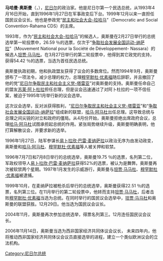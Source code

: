 {{BLP unsourced|time=2020-08-04T00:21:27+00:00}}
{{Infobox officeholder
| honorific-prefix    = 
| name                = 马哈曼·奥斯曼<br><small>Mahamane Ousmane</small>
| honorific-suffix    = 
| image               = Elh. Mahamane Ousmane.png
| imagesize           = 200px
| smallimage          = 
| caption             = 
| order               = 
| office              = 第4任[[尼日尔总统|尼日尔总统]]
| term_start          = 1993年4月16日
| term_end            = 1996年1月27日
| vicepresident       = 
| viceprimeminister   = 
| deputy              = 
| lieutenant          = 
| monarch             = 
| president           = 
| primeminister       = [[穆罕默杜·優素福|穆罕默杜·優素福]]<br />{{tsl|en|Souley Abdoulaye|蘇萊·阿卜杜拉耶}}<br />[[哈馬·阿馬杜|哈馬·阿馬杜]]
| taoiseach           = 
| chancellor          = 
| governor            = 
| governor-general    = 
| governor_general    = 
| succeeding          = <!-- For President-elect or equivalent -->
| predecessor         = [[阿里·賽義布|阿里·賽義布]]
| successor           = [[易卜拉欣·巴雷·麥納薩拉|易卜拉欣·巴雷·麥納薩拉]]
| constituency        = 
| order2              = 
| office2             = {{tsl|en|List of presidents of the National Assembly of Niger|尼日尔国民议会主席}}
| term_start2         = 1999年12月
| term_end2           = 2009年5月
| vicepresident2      = <!-- Can be repeated up to eight times by changing the number -->
| viceprimeminister2  = <!-- Can be repeated up to eight times by changing the number -->
| deputy2             = <!-- Can be repeated up to eight times by changing the number -->
| lieutenant2         = <!-- Can be repeated up to eight times by changing the number -->
| monarch2            = <!-- Can be repeated up to eight times by changing the number -->
| president2          = <!-- Can be repeated up to eight times by changing the number -->
| primeminister2      = <!-- Can be repeated up to eight times by changing the number -->
| governor2           = <!-- Can be repeated up to eight times by changing the number -->
| succeeding2         = <!-- Can be repeated up to eight times by changing the number -->
| predecessor2        = <!-- Can be repeated up to eight times by changing the number -->
| successor2          = <!-- Can be repeated up to eight times by changing the number -->
| constituency2       = <!-- Can be repeated up to eight times by changing the number -->
| majority2           = <!-- Can be repeated up to eight times by changing the number -->
| office3             = 西非國家經濟共同體议会发言人
| term_start3         = 2006
| term_end3           = 2011
| birth_date          = {{birth date and age|1950|1|20|df=y}}
| birth_place         = {{flag|French West Africa}}{{tsl|en|Colony of Niger|尼日尔殖民地}}[[津德爾|津德爾]]
| death_date          = 
| death_place         = 
| restingplace        = 
| restingplacecoordinates = 
| birthname           = 
| nationality         = {{flag|Niger}}
| party               = {{tsl|en|Democratic and Social Convention|民主與社會大會黨}}
| otherparty          = <!--For additional political affiliations -->
| spouse              = Nana Mariama Ibrahim Adjia
| partner             = <!--For those with a domestic partner and not married -->
| relations           = 
| children            = 9
| residence           = 
| alma_mater          = 
| occupation          = 
| profession          = 
| cabinet             = 
| committees          = 
| portfolio           = 
| religion            = 
| signature           = 
| website             = 
| footnotes           = 
| blank1              = 
| data1               = 
| blank2              = 
| data2               = 
| blank3              = 
| data3               = 
| blank4              = 
| data4               = 
| blank5              = 
| data5               = <!-- Military service -->
| nickname            = 
| allegiance          = 
| branch              = 
| serviceyears        = 
| rank                = 
| unit                = 
| commands            = 
| battles             = 
| awards              = 
| military_blank1     = 
| military_data1      = 
| military_blank2     = 
| military_data2      = 
| military_blank3     = 
| military_data3      = 
| military_blank4     = 
| military_data4      = 
| military_blank5     = 
| military_data5      = 
}}
'''马哈曼·奥斯曼'''（{{lang-fr|Mahamane Ousmane}}，{{bd|1950年|1月20日|||Ousmane}}），[[尼日尔|尼日尔]]的政治家。他是尼日尔第一个民选总统，从1993年4月16日开始，直到1996年1月27日在军事政变后下台。1999年12月以来一直担任国民议会议长。他也是参政党“[[民主和社会大会-拉哈马|民主和社会大会-拉哈马]]”（Democratic and Social Convention-Rahama CDS）的主席。

1993年，作为“[[民主和社会大会-拉哈马|民主和社会大会-拉哈马]]”的候选人，奥斯曼在2月27日举行的总统选举第一轮投票中，26.59 ％的选票，仅次于“[[争取社会发展全国运动-纳萨拉|争取社会发展全国运动-纳萨拉]]”（Mouvement National pour la Société de Développement- Nassara）的候选人[[坦贾·马马杜|坦贾·马马杜]]。在3月27日举行的第二轮投票中，他得到其它政党的支持，获得54.42 ％的选票，当选为首任民选总统。

奥斯曼执政初期，他和执政盟友获得了议会的多数席位。然而1994年9月，奥斯曼颁布了一项法令，减少总理的权力，总理[[穆罕默杜·优素福|穆罕默杜·优素福]]随后辞职，并且撤回了他的党“[[尼日尔争取民主和社会主义党-塔雷亚|尼日尔争取民主和社会主义党-塔雷亚]]”对奥斯曼的支持。奥斯曼任命自己的盟友[[苏莱·阿卜杜拉|苏莱·阿卜杜拉]]担任总理，但是议会迅速通过了对阿卜杜拉的一项不信任案，被迫于1995年1月举行新的议会选举。

这次议会选举，反对派获得胜利，“[[尼日尔争取民主和社会主义党-塔雷亚|尼日尔争取民主和社会主义党-塔雷亚]]”和“[[争取社会发展全国运动-纳萨拉|争取社会发展全国运动-纳萨拉]]”组成新的联盟，[[哈马·阿马杜|哈马·阿马杜]]出任总理。这导致总统与总理之间尖锐的对立和政府的僵局。从4月份开始，奥斯曼拒绝出席政府会议，总理[[哈马·阿马杜|哈马·阿马杜]]试图承担起总统的作用。紧张局势继续升级，奥斯曼明确表明，他打算解散议会，并要求新的选举。

1996年1月27日，陆军参谋长[[易卜拉欣·巴雷·麦纳萨拉|易卜拉欣·巴雷·麦纳萨拉]]以政治无序为由发动政变，奥斯曼和[[哈马·阿马杜|哈马·阿马杜]]、[[穆罕默杜·优素福|穆罕默杜·优素福]]等人被关押和软禁。

1996年7月7日和7月8日举行的总统选举，奥斯曼19.75 ％的选票，名列第二位，军政权领导人[[易卜拉欣·巴雷·麦纳萨拉|易卜拉欣·巴雷·麦纳萨拉]]获得52%的选票，被认为是舞弊。奥斯曼再次被软禁两个星期。1997年1月发生的示威游行，奥斯曼与[[坦贾·马马杜|坦贾·马马杜]]、[[穆罕默杜·优素福|穆罕默杜·优素福]]被逮捕。

1999年10月，在麦纳萨拉被枪杀后举行的总统选举，奥斯曼获得22.51 ％的选票，名列第三位。在11月举行的第二轮投票中，他转而支持[[坦贾·马马杜|坦贾·马马杜]]，后者击败[[穆罕默杜·优素福|穆罕默杜·优素福]]当选为总统。在同时举行的国民议会选举中，[[坦贾·马马杜|坦贾·马马杜]]和奥斯曼的联盟获胜。12月29日。他当选为国民议会议长。

2004年11月，奥斯曼再次参加总统选举，得票名列第三。12月连任国民议会议长。

2006年11月14日，奥斯曼当选为西非国家经济共同体议会议长， 未来四年内，他将推动西非国家经济共同体议会议员直接选举的进程，建立一个类似欧洲议会的立法机构。

{{start box}}
{{succession box|[[阿里·赛义布|阿里·赛义布]]|[[易卜拉欣·巴雷·麦纳萨拉|易卜拉欣·巴雷·麦纳萨拉]]|[[尼日尔总统|尼日尔总统]]|1993年4月16日－1996年1月27日}}
{{end box}}
{{尼日國家元首}}
{{Authority control}}

[[Category:尼日尔总统|Category:尼日尔总统]]